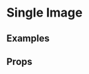 
<Meta title="Pattern Library|Slices/Single Image" component={ImageSide} />

# Single Image
 
 
## Examples

<Preview>
    <Story name="Image on the left">
        <div style={{padding: "20px"}}>
            <ImageSide
                side="left"
                alt="Alt text"
                src="http://placehold.it/600x400"
                caption="Example image caption"
            />
        </div>
    </Story>
</Preview>

## Props 

<Props of={ImageSide} />
